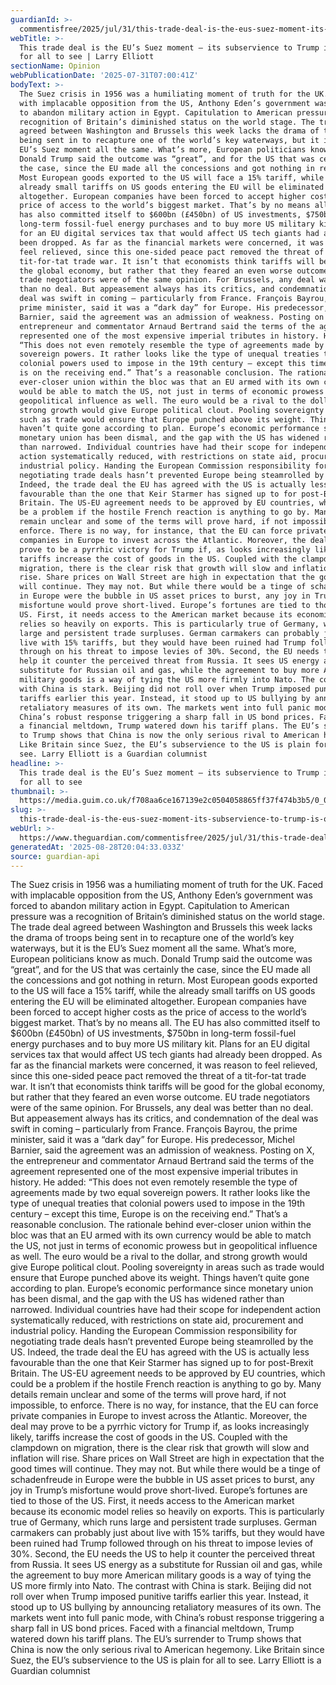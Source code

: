 ```yaml
---
guardianId: >-
  commentisfree/2025/jul/31/this-trade-deal-is-the-eus-suez-moment-its-subservience-to-trump-is-on-show-for-all-to-see
webTitle: >-
  This trade deal is the EU’s Suez moment – its subservience to Trump is on show
  for all to see | Larry Elliott
sectionName: Opinion
webPublicationDate: '2025-07-31T07:00:41Z'
bodyText: >-
  The Suez crisis in 1956 was a humiliating moment of truth for the UK. Faced
  with implacable opposition from the US, Anthony Eden’s government was forced
  to abandon military action in Egypt. Capitulation to American pressure was a
  recognition of Britain’s diminished status on the world stage. The trade deal
  agreed between Washington and Brussels this week lacks the drama of troops
  being sent in to recapture one of the world’s key waterways, but it is the
  EU’s Suez moment all the same. What’s more, European politicians know as much.
  Donald Trump said the outcome was “great”, and for the US that was certainly
  the case, since the EU made all the concessions and got nothing in return.
  Most European goods exported to the US will face a 15% tariff, while the
  already small tariffs on US goods entering the EU will be eliminated
  altogether. European companies have been forced to accept higher costs as the
  price of access to the world’s biggest market. That’s by no means all. The EU
  has also committed itself to $600bn (£450bn) of US investments, $750bn in
  long-term fossil-fuel energy purchases and to buy more US military kit. Plans
  for an EU digital services tax that would affect US tech giants had already
  been dropped. As far as the financial markets were concerned, it was reason to
  feel relieved, since this one-sided peace pact removed the threat of a
  tit-for-tat trade war. It isn’t that economists think tariffs will be good for
  the global economy, but rather that they feared an even worse outcome. EU
  trade negotiators were of the same opinion. For Brussels, any deal was better
  than no deal. But appeasement always has its critics, and condemnation of the
  deal was swift in coming – particularly from France. François Bayrou, the
  prime minister, said it was a “dark day” for Europe. His predecessor, Michel
  Barnier, said the agreement was an admission of weakness. Posting on X, the
  entrepreneur and commentator Arnaud Bertrand said the terms of the agreement
  represented one of the most expensive imperial tributes in history. He added:
  “This does not even remotely resemble the type of agreements made by two equal
  sovereign powers. It rather looks like the type of unequal treaties that
  colonial powers used to impose in the 19th century – except this time, Europe
  is on the receiving end.” That’s a reasonable conclusion. The rationale behind
  ever-closer union within the bloc was that an EU armed with its own currency
  would be able to match the US, not just in terms of economic prowess but in
  geopolitical influence as well. The euro would be a rival to the dollar, and
  strong growth would give Europe political clout. Pooling sovereignty in areas
  such as trade would ensure that Europe punched above its weight. Things
  haven’t quite gone according to plan. Europe’s economic performance since
  monetary union has been dismal, and the gap with the US has widened rather
  than narrowed. Individual countries have had their scope for independent
  action systematically reduced, with restrictions on state aid, procurement and
  industrial policy. Handing the European Commission responsibility for
  negotiating trade deals hasn’t prevented Europe being steamrolled by the US.
  Indeed, the trade deal the EU has agreed with the US is actually less
  favourable than the one that Keir Starmer has signed up to for post-Brexit
  Britain. The US-EU agreement needs to be approved by EU countries, which could
  be a problem if the hostile French reaction is anything to go by. Many details
  remain unclear and some of the terms will prove hard, if not impossible, to
  enforce. There is no way, for instance, that the EU can force private
  companies in Europe to invest across the Atlantic. Moreover, the deal may
  prove to be a pyrrhic victory for Trump if, as looks increasingly likely,
  tariffs increase the cost of goods in the US. Coupled with the clampdown on
  migration, there is the clear risk that growth will slow and inflation will
  rise. Share prices on Wall Street are high in expectation that the good times
  will continue. They may not. But while there would be a tinge of schadenfreude
  in Europe were the bubble in US asset prices to burst, any joy in Trump’s
  misfortune would prove short-lived. Europe’s fortunes are tied to those of the
  US. First, it needs access to the American market because its economic model
  relies so heavily on exports. This is particularly true of Germany, which runs
  large and persistent trade surpluses. German carmakers can probably just about
  live with 15% tariffs, but they would have been ruined had Trump followed
  through on his threat to impose levies of 30%. Second, the EU needs the US to
  help it counter the perceived threat from Russia. It sees US energy as a
  substitute for Russian oil and gas, while the agreement to buy more American
  military goods is a way of tying the US more firmly into Nato. The contrast
  with China is stark. Beijing did not roll over when Trump imposed punitive
  tariffs earlier this year. Instead, it stood up to US bullying by announcing
  retaliatory measures of its own. The markets went into full panic mode, with
  China’s robust response triggering a sharp fall in US bond prices. Faced with
  a financial meltdown, Trump watered down his tariff plans. The EU’s surrender
  to Trump shows that China is now the only serious rival to American hegemony.
  Like Britain since Suez, the EU’s subservience to the US is plain for all to
  see. Larry Elliott is a Guardian columnist
headline: >-
  This trade deal is the EU’s Suez moment – its subservience to Trump is on show
  for all to see
thumbnail: >-
  https://media.guim.co.uk/f708aa6ce167139e2c0504058865ff37f474b3b5/0_0_5744_4595/500.jpg
slug: >-
  this-trade-deal-is-the-eus-suez-moment-its-subservience-to-trump-is-on-show-for-all-to-see-or-larry-elliott
webUrl: >-
  https://www.theguardian.com/commentisfree/2025/jul/31/this-trade-deal-is-the-eus-suez-moment-its-subservience-to-trump-is-on-show-for-all-to-see
generatedAt: '2025-08-28T20:04:33.033Z'
source: guardian-api
---
```

The Suez crisis in 1956 was a humiliating moment of truth for the UK. Faced with implacable opposition from the US, Anthony Eden’s government was forced to abandon military action in Egypt. Capitulation to American pressure was a recognition of Britain’s diminished status on the world stage. The trade deal agreed between Washington and Brussels this week lacks the drama of troops being sent in to recapture one of the world’s key waterways, but it is the EU’s Suez moment all the same. What’s more, European politicians know as much. Donald Trump said the outcome was “great”, and for the US that was certainly the case, since the EU made all the concessions and got nothing in return. Most European goods exported to the US will face a 15% tariff, while the already small tariffs on US goods entering the EU will be eliminated altogether. European companies have been forced to accept higher costs as the price of access to the world’s biggest market. That’s by no means all. The EU has also committed itself to $600bn (£450bn) of US investments, $750bn in long-term fossil-fuel energy purchases and to buy more US military kit. Plans for an EU digital services tax that would affect US tech giants had already been dropped. As far as the financial markets were concerned, it was reason to feel relieved, since this one-sided peace pact removed the threat of a tit-for-tat trade war. It isn’t that economists think tariffs will be good for the global economy, but rather that they feared an even worse outcome. EU trade negotiators were of the same opinion. For Brussels, any deal was better than no deal. But appeasement always has its critics, and condemnation of the deal was swift in coming – particularly from France. François Bayrou, the prime minister, said it was a “dark day” for Europe. His predecessor, Michel Barnier, said the agreement was an admission of weakness. Posting on X, the entrepreneur and commentator Arnaud Bertrand said the terms of the agreement represented one of the most expensive imperial tributes in history. He added: “This does not even remotely resemble the type of agreements made by two equal sovereign powers. It rather looks like the type of unequal treaties that colonial powers used to impose in the 19th century – except this time, Europe is on the receiving end.” That’s a reasonable conclusion. The rationale behind ever-closer union within the bloc was that an EU armed with its own currency would be able to match the US, not just in terms of economic prowess but in geopolitical influence as well. The euro would be a rival to the dollar, and strong growth would give Europe political clout. Pooling sovereignty in areas such as trade would ensure that Europe punched above its weight. Things haven’t quite gone according to plan. Europe’s economic performance since monetary union has been dismal, and the gap with the US has widened rather than narrowed. Individual countries have had their scope for independent action systematically reduced, with restrictions on state aid, procurement and industrial policy. Handing the European Commission responsibility for negotiating trade deals hasn’t prevented Europe being steamrolled by the US. Indeed, the trade deal the EU has agreed with the US is actually less favourable than the one that Keir Starmer has signed up to for post-Brexit Britain. The US-EU agreement needs to be approved by EU countries, which could be a problem if the hostile French reaction is anything to go by. Many details remain unclear and some of the terms will prove hard, if not impossible, to enforce. There is no way, for instance, that the EU can force private companies in Europe to invest across the Atlantic. Moreover, the deal may prove to be a pyrrhic victory for Trump if, as looks increasingly likely, tariffs increase the cost of goods in the US. Coupled with the clampdown on migration, there is the clear risk that growth will slow and inflation will rise. Share prices on Wall Street are high in expectation that the good times will continue. They may not. But while there would be a tinge of schadenfreude in Europe were the bubble in US asset prices to burst, any joy in Trump’s misfortune would prove short-lived. Europe’s fortunes are tied to those of the US. First, it needs access to the American market because its economic model relies so heavily on exports. This is particularly true of Germany, which runs large and persistent trade surpluses. German carmakers can probably just about live with 15% tariffs, but they would have been ruined had Trump followed through on his threat to impose levies of 30%. Second, the EU needs the US to help it counter the perceived threat from Russia. It sees US energy as a substitute for Russian oil and gas, while the agreement to buy more American military goods is a way of tying the US more firmly into Nato. The contrast with China is stark. Beijing did not roll over when Trump imposed punitive tariffs earlier this year. Instead, it stood up to US bullying by announcing retaliatory measures of its own. The markets went into full panic mode, with China’s robust response triggering a sharp fall in US bond prices. Faced with a financial meltdown, Trump watered down his tariff plans. The EU’s surrender to Trump shows that China is now the only serious rival to American hegemony. Like Britain since Suez, the EU’s subservience to the US is plain for all to see. Larry Elliott is a Guardian columnist
